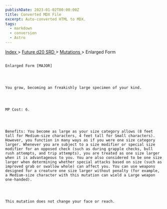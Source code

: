 ```yaml
---
publishDate: 2023-01-02T00:00:00Z
title: Converted MDX File
excerpt: Auto-converted HTML to MDX.
tags:
  - markdown
  - conversion
  - Astro
---
```


[
Index
](-index) >
[
Future d20 SRD
](future-d20-srd-index) >
[
Mutations
](future-d20-srd-mutations-index) > Enlarged Form

##

    Enlarged Form [MAJOR]




    You grow, becoming an freakishly large specimen of your kind.




    MP Cost: 6.




    Benefits: You become as large as your size category allows (8 feet tall for Medium-size characters, 4 feet tall for Small characters). However, you function in many ways as if you were one size category larger. Whenever you are subject to a size modifier or special size modifier for an opposed check (such as during grapple checks, bull rush attempts, and trip attempts), you are treated as one size larger when it is advantageous to you. You are also considered to be one size larger when determining whether special attacks based on size (such as improved grab or swallow whole) can affect you. You can use weapons designed for a creature one size larger without penalty (for example, a Medium-size character with this mutation can wield a Large weapon one-handed).




    This mutation does not change your face or reach.
